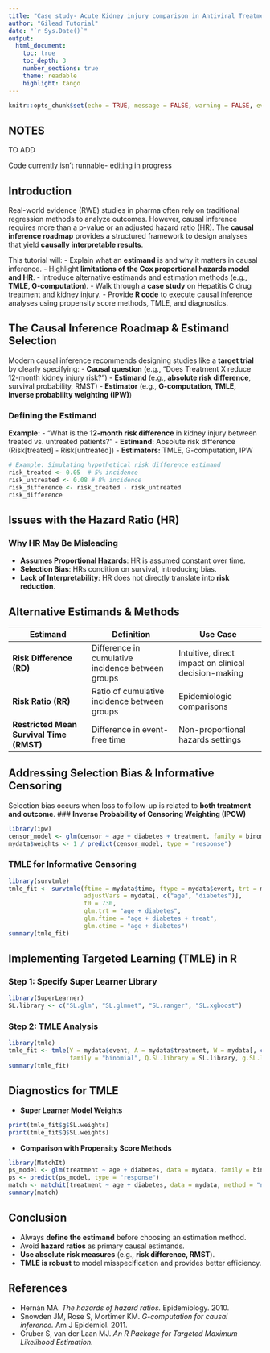 ```yaml
---
title: "Case study- Acute Kidney injury comparison in Antiviral Treatment Regimens In Patients With Hepatitis C"
author: "Gilead Tutorial"
date: "`r Sys.Date()`"
output:
  html_document:
    toc: true
    toc_depth: 3
    number_sections: true
    theme: readable
    highlight: tango
---
```


```r
knitr::opts_chunk$set(echo = TRUE, message = FALSE, warning = FALSE, eval=FALSE)
```

## NOTES

TO ADD

Code currently isn't runnable- editing in progress


## Introduction
Real-world evidence (RWE) studies in pharma often rely on traditional regression methods to analyze outcomes. However, causal inference requires more than a p-value or an adjusted hazard ratio (HR). The **causal inference roadmap** provides a structured framework to design analyses that yield **causally interpretable results**.

This tutorial will:
- Explain what an **estimand** is and why it matters in causal inference.
- Highlight **limitations of the Cox proportional hazards model and HR**.
- Introduce alternative estimands and estimation methods (e.g., **TMLE, G-computation**).
- Walk through a **case study** on Hepatitis C drug treatment and kidney injury.
- Provide **R code** to execute causal inference analyses using propensity score methods, TMLE, and diagnostics.

## The Causal Inference Roadmap & Estimand Selection
Modern causal inference recommends designing studies like a **target trial** by clearly specifying:
- **Causal question** (e.g., "Does Treatment X reduce 12-month kidney injury risk?")
- **Estimand** (e.g., **absolute risk difference**, survival probability, RMST)
- **Estimator** (e.g., **G-computation, TMLE, inverse probability weighting (IPW)**)

### Defining the Estimand
**Example:**
- "What is the **12-month risk difference** in kidney injury between treated vs. untreated patients?"
- **Estimand:** Absolute risk difference (Risk[treated] - Risk[untreated])
- **Estimators:** TMLE, G-computation, IPW

```r
# Example: Simulating hypothetical risk difference estimand
risk_treated <- 0.05  # 5% incidence
risk_untreated <- 0.08 # 8% incidence
risk_difference <- risk_treated - risk_untreated
risk_difference
```

## Issues with the Hazard Ratio (HR)
### Why HR May Be Misleading
- **Assumes Proportional Hazards**: HR is assumed constant over time.
- **Selection Bias**: HRs condition on survival, introducing bias.
- **Lack of Interpretability**: HR does not directly translate into **risk reduction**.

## Alternative Estimands & Methods
| **Estimand** | **Definition** | **Use Case** |
|-------------|--------------|--------------|
| **Risk Difference (RD)** | Difference in cumulative incidence between groups | Intuitive, direct impact on clinical decision-making |
| **Risk Ratio (RR)** | Ratio of cumulative incidence between groups | Epidemiologic comparisons |
| **Restricted Mean Survival Time (RMST)** | Difference in event-free time | Non-proportional hazards settings |

## Addressing Selection Bias & Informative Censoring
Selection bias occurs when loss to follow-up is related to **both treatment and outcome**.
### **Inverse Probability of Censoring Weighting (IPCW)**
```r
library(ipw)
censor_model <- glm(censor ~ age + diabetes + treatment, family = binomial, data = mydata)
mydata$weights <- 1 / predict(censor_model, type = "response")
```

### **TMLE for Informative Censoring**
```r
library(survtmle)
tmle_fit <- survtmle(ftime = mydata$time, ftype = mydata$event, trt = mydata$treat,
                     adjustVars = mydata[, c("age", "diabetes")],
                     t0 = 730,
                     glm.trt = "age + diabetes",
                     glm.ftime = "age + diabetes + treat",
                     glm.ctime = "age + diabetes")
summary(tmle_fit)
```

## Implementing Targeted Learning (TMLE) in R
### **Step 1: Specify Super Learner Library**
```r
library(SuperLearner)
SL.library <- c("SL.glm", "SL.glmnet", "SL.ranger", "SL.xgboost")
```

### **Step 2: TMLE Analysis**
```r
library(tmle)
tmle_fit <- tmle(Y = mydata$event, A = mydata$treatment, W = mydata[, c("age", "diabetes")],
                 family = "binomial", Q.SL.library = SL.library, g.SL.library = SL.library)
summary(tmle_fit)
```

## Diagnostics for TMLE
- **Super Learner Model Weights**
```r
print(tmle_fit$g$SL.weights)
print(tmle_fit$Q$SL.weights)
```

- **Comparison with Propensity Score Methods**
```r
library(MatchIt)
ps_model <- glm(treatment ~ age + diabetes, data = mydata, family = binomial)
ps <- predict(ps_model, type = "response")
match <- matchit(treatment ~ age + diabetes, data = mydata, method = "nearest", caliper = 0.2)
summary(match)
```

## Conclusion
- Always **define the estimand** before choosing an estimation method.
- Avoid **hazard ratios** as primary causal estimands.
- **Use absolute risk measures** (e.g., **risk difference, RMST**).
- **TMLE is robust** to model misspecification and provides better efficiency.

## References
- Hernán MA. *The hazards of hazard ratios.* Epidemiology. 2010.
- Snowden JM, Rose S, Mortimer KM. *G-computation for causal inference.* Am J Epidemiol. 2011.
- Gruber S, van der Laan MJ. *An R Package for Targeted Maximum Likelihood Estimation.*
